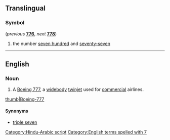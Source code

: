==Translingual==

===Symbol===
{{head|mul|numeral symbol}} (''previous'' '''[[776]]''', ''next'' '''[[778]]''')

# the number [[seven hundred]] and [[seventy-seven]]

[[Category:Hindu-Arabic script]]

----

==English==

===Noun===
{{en-noun}}

# {{lb|en|aviation}} A [[w:Boeing 777|Boeing 777]], a [[widebody]] [[twinjet]] used for [[commercial]] airlines.
[[image:United Airlines B777-200 N780UA.jpg|thumb|Boeing-777]]

====Synonyms====
* [[triple seven]]

[[Category:English terms spelled with 7]]